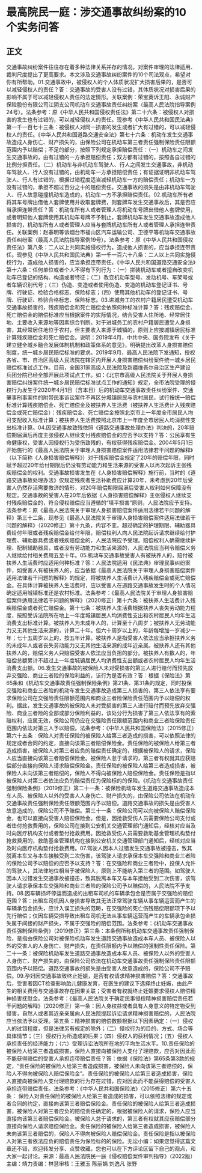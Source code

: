 # 最高院民一庭：涉交通事故纠纷案的10个实务问答
## 正文
交通事故纠纷案件往往存在着多种法律关系并存的情况，对案件审理的法律适用、裁判尺度提出了更高要求。本文涉及交通事故纠纷案件的10个司法观点，希望对你有所帮助。01.交通事故中，被侵权人的个人体质状况扩大损害后果的，是否可以减轻侵权人的责任？答：交通事故的受害人没有过错，其体质状况对损害后果的影响不属于可以减轻侵权人责任的法定情形。关联案例：荣宝英诉王阳、永诚财产保险股份有限公司江阴支公司机动车交通事故责任纠纷案（最高人民法院指导案例24号）。法条参考：原《中华人民共和国侵权责任法》第二十六条：被侵权人对损害的发生也有过错的，可以减轻侵权人的责任。现参考《中华人民共和国民法典》第一千一百七十三条：被侵权人对同一损害的发生或者扩大有过错的，可以减轻侵权人的责任。《中华人民共和国道路交通安全法》第七十六条：机动车发生交通事故造成人身伤亡、财产损失的，由保险公司在机动车第三者责任强制保险责任限额范围内予以赔偿；不足的部分，按照下列规定承担赔偿责任：（一）机动车之间发生交通事故的，由有过错的一方承担赔偿责任；双方都有过错的，按照各自过错的比例分担责任。（二）机动车与非机动车驾驶人、行人之间发生交通事故，非机动车驾驶人、行人没有过错的，由机动车一方承担赔偿责任；有证据证明非机动车驾驶人、行人有过错的，根据过错程度适当减轻机动车一方的赔偿责任；机动车一方没有过错的，承担不超过百分之十的赔偿责任。交通事故的损失是由非机动车驾驶人、行人故意碰撞机动车造成的，机动车一方不承担赔偿责任。02.机动车所有者将其车号牌出借他人套牌使用并收取套牌费，则套牌车发生交通事故后，其是否应当承担连带责任？答：机动车所有人或者管理人将机动车号牌出借他人套牌使用，或者明知他人套牌使用其机动车号牌不予制止，套牌机动车发生交通事故造成他人损害的，机动车所有人或者管理人应当与套牌机动车所有人或者管理人承担连带责任。关联案例：赵春明等诉烟台市福山区汽车运输公司、卫德平等机动车交通事故责任纠纷案（最高人民法院指导案例19号）。法条参考：原《中华人民共和国侵权责任法》第八条：二人以上共同实施侵权行为，造成他人损害的，应当承担连带责任。现参见《中华人民共和国民法典》第一千一百六十八条：二人以上共同实施侵权行为，造成他人损害的，应当承担连带责任。《中华人民共和国道路交通安全法》第十六条：任何单位或者个人不得有下列行为：（一）拼装机动车或者擅自改变机动车已登记的结构、构造或者特征；（二）改变机动车型号、发动机号、车架号或者车辆识别代号；（三）伪造、变造或者使用伪造、变造的机动车登记证书、号牌、行驶证、检验合格标志、保险标志；（四）使用其他机动车的登记证书、号牌、行驶证、检验合格标志、保险标志。03.进城务工的农村户籍居民遭受机动车交通事故损害的，残疾赔偿金和死亡赔偿金依照何种标准计算？答：残疾赔偿金、死亡赔偿金的赔偿标准应当根据案件的实际情况，结合受害人住所地、经常居住地、主要收入来源地等因素综合判断。对于进城务工的农村户籍居民遭受人身损害，其经常居住地位于农村，但主要收入来源于城镇的，原则上应按城镇居民标准计算残疾赔偿金和死亡赔偿金。说明：2019年4月，中共中央、国务院发布《关于建立健全城乡融合发展体制机制和政策体系的意见》，明确提出改革人身损害赔偿制度，统一城乡居民赔偿标准的要求。2019年9月，最高人民法院下发通知，授权各省、市、自治区高级人民法院在辖区内开展人身损害赔偿纠纷案件统一城乡居民赔偿标准试点工作。目前，全国31家高级人民法院及新疆维吾尔自治区生产建设兵团分院已经全部开展此项试点工作。如：《北京市高级人民法院关于开展人身损害赔偿纠纷案件统一城乡居民赔偿标准试点工作的通知》规定，全市法院受理的侵权行为发生于2020年4月1日（含本日）后的机动车交通事故责任纠纷案件、交通肇事刑事案件的附带民事诉讼案件不再区分城镇居民与农村居民，试行按统一赔偿标准计算残疾赔偿金、死亡赔偿金及被扶养人生活费（被扶养人生活费计入残疾赔偿金或死亡赔偿金）：残疾赔偿金、死亡赔偿金按照北京市上一年度全市居民人均可支配收入标准计算；被扶养人生活费按照北京市上一年度全市居民人均消费性支出标准计算。04.因交通事故致残依照《道路交通事故处理办法》判决的，20年赔偿期届满后再度主张侵权人继续支付残疾赔偿金的应否予以支持？答：公民享有生命健康权，受害人因侵权行为受伤致残的，有权获得残疾赔偿金。2004年5月1日开始施行的《最高人民法院关于审理人身损害赔偿案件适用法律若干问题的解释》（以下简称《人身损害赔偿解释》）对于残疾赔偿金规定了20年的赔偿年限，同时赋予超过20年给付期限后仍没有劳动能力和生活来源的受害人以再次起诉主张残疾赔偿金的权利。交通事故损害发生在《人身损害赔偿解释》施行前，当时的《道路交通事故处理办法》仅规定残疾者生活补助费应计算20年，未考虑到20年后受害人仍然存活需要救济的情形，对20年赔偿期限届满后受害人权利如何保障没有规定。交通事故的受害人在20年后依据《人身损害赔偿解释》主张侵权人继续支付残疾赔偿金的，符合侵权赔偿应当遵循的“填平损害”原则，人民法院应予支持。法条参考：原《最高人民法院关于审理人身损害赔偿案件适用法律若干问题的解释》第三十二条，现参见《最高人民法院关于审理人身损害赔偿案件适用法律若干问题的解释》（2020修正）第十九条，内容不变。超过确定的护理期限、辅助器具费给付年限或者残疾赔偿金给付年限，赔偿权利人向人民法院起诉请求继续给付护理费、辅助器具费或者残疾赔偿金的，人民法院应予受理。赔偿权利人确需继续护理、配制辅助器具，或者没有劳动能力和生活来源的，人民法院应当判令赔偿义务人继续给付相关费用五至十年。05.机动车交通事故受害人有被扶养人的，赔付被扶养人生活费时应适用何种标准？答：人民法院适用《民法典》审理民事纠纷案件，如受害人有被扶养人的，应当依据《最高人民法院关于审理人身损害赔偿案件适用法律若干问题的解释》的规定，将被扶养人生活费计入残疾赔偿金或死亡赔偿金。在具体计算被扶养人生活费时，应以受害人在道路交通事故发生时的个人情况确定适用城镇标准还是农村标准。法条参考：《最高人民法院关于审理人身损害赔偿案件适用法律若干问题的解释》（2020修正）第十六条：被扶养人生活费计入残疾赔偿金或者死亡赔偿金。第十七条：被扶养人生活费根据扶养人丧失劳动能力程度，按照受诉法院所在地上一年度城镇居民人均消费性支出和农村居民人均年生活消费支出标准计算。被扶养人为未成年人的，计算至十八周岁；被扶养人无劳动能力又无其他生活来源的，计算二十年。但六十周岁以上的，年龄每增加一岁减少一年；七十五周岁以上的，按五年计算。被扶养人是指受害人依法应当承担扶养义务的未成年人或者丧失劳动能力又无其他生活来源的成年近亲属。被扶养人还有其他扶养人的，赔偿义务人只赔偿受害人依法应当负担的部分。被扶养人有数人的，年赔偿总额累计不超过上一年度城镇居民人均消费性支出额或者农村居民人均年生活消费支出额。06.发生交通事故的被保险人未对受损害的第三人进行赔付而预先放弃交强险、商业三者险的保险利益的，该行为是否有效？答：根据《保险法》第65条和《机动车交通事故责任强制保险条例》第21条、第31条的规定，同时投保交强险和商业三者险的机动车发生交通事故造成第三人损害的，第三人依法享有要求保险公司在交强险责任限额范围内和商业三者险保险责任范围内予以赔偿的权利。据此，发生交通事故的被保险人未对受损害的第三人进行赔付而预先放弃交强险、商业三者险的全部或部分保险利益的，该处分行为损害了第三人依法享有的索赔权利，应属无效，保险公司仍应在交强险责任限额范围内和商业三者险保险责任范围内依法对第三人予以赔偿。法条参考：《中华人民共和国保险法》（2015修正）第六十五条：保险人对责任保险的被保险人给第三者造成的损害，可以依照法律的规定或者合同的约定，直接向该第三者赔偿保险金。责任保险的被保险人给第三者造成损害，被保险人对第三者应负的赔偿责任确定的，根据被保险人的请求，保险人应当直接向该第三者赔偿保险金。被保险人怠于请求的，第三者有权就其应获赔偿部分直接向保险人请求赔偿保险金。责任保险的被保险人给第三者造成损害，被保险人未向该第三者赔偿的，保险人不得向被保险人赔偿保险金。责任保险是指以被保险人对第三者依法应负的赔偿责任为保险标的的保险。《机动车交通事故责任强制保险条例》（2019修正）第二十一条：被保险机动车发生道路交通事故造成本车人员、被保险人以外的受害人人身伤亡、财产损失的，由保险公司依法在机动车交通事故责任强制保险责任限额范围内予以赔偿。道路交通事故的损失是由受害人故意造成的，保险公司不予赔偿。第三十一条：保险公司可以向被保险人赔偿保险金，也可以直接向受害人赔偿保险金。但是，因抢救受伤人员需要保险公司支付或者垫付抢救费用的，保险公司在接到公安机关交通管理部门通知后，经核对应当及时向医疗机构支付或者垫付抢救费用。因抢救受伤人员需要救助基金管理机构垫付抢救费用的，救助基金管理机构在接到公安机关交通管理部门通知后，经核对应当及时向医疗机构垫付抢救费用。07.驾驶人因本人过错发生交通事故被撞击，致其脱离本车又与本车接触受到二次伤害，该驾驶人请求承保本车交强险和商业三者险的保险公司予以赔偿的应否予以支持？答：在交强险和商业三者险中，投保人允许的驾驶人，其法律地位相当于被保险人，原则上不能纳入第三者的范围。如驾驶人因本人过错发生交通事故被撞击，致其脱离本车又与本车接触受到二次伤害，该驾驶人请求承保本车交强险和商业三者险的保险公司予以赔偿的，人民法院不予支持。08.因车辆损坏停运而造成的出租车司机的车辆承包金是否属于交强险的赔偿范围？答：出租车司机因人身损害导致其无法正常驾驶车辆从事车辆运营而产生的车辆承包金损失，应计入误工损失的范畴，在交强险的死亡伤残赔偿限额项下予以先行赔偿；仅因车辆受损导致出租车司机无法从事车辆运营而产生的车辆承包金损失属于间接的财产损失，不属于交强险的赔偿范围。法条参考：《机动车交通事故责任强制保险条例》（2019修正）第三条：本条例所称机动车交通事故责任强制保险，是指由保险公司对被保险机动车发生道路交通事故造成本车人员、被保险人以外的受害人的人身伤亡、财产损失，在责任限额内予以赔偿的强制性责任保险。第二十一条：被保险机动车发生道路交通事故造成本车人员、被保险人以外的受害人人身伤亡、财产损失的，由保险公司依法在机动车交通事故责任强制保险责任限额范围内予以赔偿。道路交通事故的损失是由受害人故意造成的，保险公司不予赔偿。09.孕妇因交通事故致终止妊娠，是否有权请求精神损害赔偿？答：交通事故后，受害者因CT检查影响胎儿健康发育，在医生的建议下选择终止妊娠，由此产生的相关费用与交通事故存在因果关联；受害者有权就终止妊娠要求侵权人赔偿精神损害抚慰金。法条参考：《最高人民法院关于确定民事侵权精神损害赔偿责任若干问题的解释》（2020修正）第一条：因人身权益或者具有人身意义的特定物受到侵害，自然人或者其近亲亲属向人民法院提起诉讼请求精神损害赔偿的，人民法院应当依法予以受理。第五条：精神损害的赔偿数额根据以下因素确定：（一）侵权人的过错程度，但是法律另有规定的除外；（二）侵权行为的目的、方式、场合等具体情节；（三）侵权行为所造成的后果；（四）侵权人的获利情况；（五）侵权人承担责任的经济能力；（六）受理诉讼法院所在地的平均生活水平。10.责任保险的被保险人给第三者造成损害，保险人直接向被保险人支付了理赔款，应否对因此而不能获得赔偿的受害人承担连带赔偿责任？答：依据《保险法》第65条第3款的规定，“责任保险的被保险人给第三者造成损害，被保险人未向该第三者赔偿的，保险人不得向被保险人赔偿保险金”。责任保险的被保险人给第三者造成损害，保险人直接向被保险人支付理赔款的行为存在过错，应对因此而不能获得赔偿的受害人承担连带赔偿责任。法条参考：《中华人民共和国保险法》（2015修正）第六十五条： 保险人对责任保险的被保险人给第三者造成的损害，可以依照法律的规定或者合同的约定，直接向该第三者赔偿保险金。责任保险的被保险人给第三者造成损害，被保险人对第三者应负的赔偿责任确定的，根据被保险人的请求，保险人应当直接向该第三者赔偿保险金。被保险人怠于请求的，第三者有权就其应获赔偿部分直接向保险人请求赔偿保险金。责任保险的被保险人给第三者造成损害，被保险人未向该第三者赔偿的，保险人不得向被保险人赔偿保险金。责任保险是指以被保险人对第三者依法应负的赔偿责任为保险标的的保险。无讼小编：如果您觉得这篇文章还不错，欢迎转发分享、点赞收藏，您也可以在下方评论区留下自己的观点，和大家一起讨论。来源：最高人民法院民一庭《侵权赔偿案件审判指导》（2022版）主编：靖力责编：林慧审核：王雅玉 陈丽娟 刘逸凡 张野